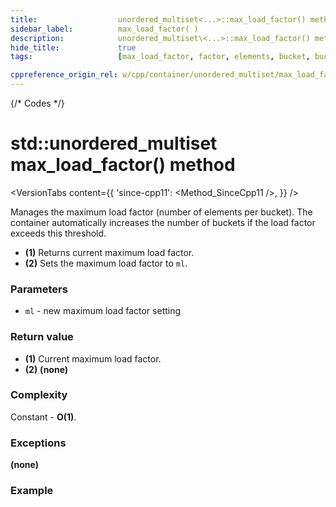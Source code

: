 ```yaml
---
title:					unordered_multiset<...>::max_load_factor() method
sidebar_label:			max_load_factor( )
description:			unordered_multiset\<...>::max_load_factor() method C++ documentation
hide_title:				true
tags:					[max_load_factor, factor, elements, bucket, buckets]

cppreference_origin_rel: w/cpp/container/unordered_multiset/max_load_factor
---
```



{/* Codes */}


# std::unordered_multiset max_load_factor() method

<VersionTabs content={{
    'since-cpp11': <Method_SinceCpp11 />,
    }} />

Manages the maximum load factor (number of elements per bucket).
The container automatically increases the number of buckets if the load factor exceeds this threshold.

 - **(1)** Returns current maximum load factor.
 - **(2)** Sets the maximum load factor to `ml`.

### Parameters

 - `ml` - new maximum load factor setting

### Return value

 - **(1)** Current maximum load factor.
 - **(2)** **(none)**

### Complexity

Constant - **O(1)**.

### Exceptions

**(none)**

### Example

<ImproveSection />

